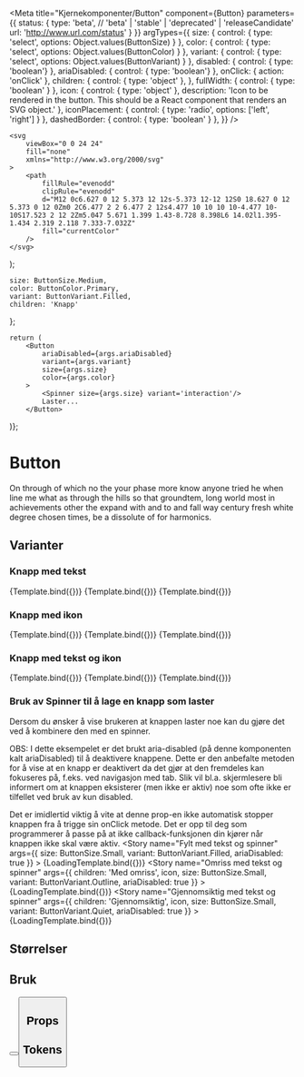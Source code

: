 
<Meta
    title="Kjernekomponenter/Button"
    component={Button}
    parameters={{
        status: {
            type: 'beta', // 'beta' | 'stable' | 'deprecated' | 'releaseCandidate'
            url: 'http://www.url.com/status'
        }
    }}
    argTypes={{
        size: {
            control: {
                type: 'select',
                options: Object.values(ButtonSize)
            }
        },
        color: {
            control: {
                type: 'select',
                options: Object.values(ButtonColor)
            }
        },
        variant: {
            control: {
                type: 'select',
                options: Object.values(ButtonVariant)
            }
        },
        disabled: {
            control: { type: 'boolean'}
        },
        ariaDisabled: {
            control: { type: 'boolean'}
        },
        onClick: { action: 'onClick' },
        children: {
            control: { type: 'object' },
        },
        fullWidth: {
            control: { type: 'boolean' }
        },
        icon: {
            control: { type: 'object' },
            description: 'Icon to be rendered in the button. This should be a React component that renders an SVG object.'
        },
        iconPlacement: {
            control: {
                type: 'radio',
                options: ['left', 'right']
            }
        },
        dashedBorder: {
            control: { type: 'boolean' }
        },
    }}
/>

    <svg
        viewBox="0 0 24 24"
        fill="none"
        xmlns="http://www.w3.org/2000/svg"
    >
        <path
            fillRule="evenodd"
            clipRule="evenodd"
            d="M12 0c6.627 0 12 5.373 12 12s-5.373 12-12 12S0 18.627 0 12 5.373 0 12 0Zm0 2C6.477 2 2 6.477 2 12s4.477 10 10 10 10-4.477 10-10S17.523 2 12 2Zm5.047 5.671 1.399 1.43-8.728 8.398L6 14.02l1.395-1.434 2.319 2.118 7.333-7.032Z"
            fill="currentColor"
        />
    </svg>
);

    size: ButtonSize.Medium,
    color: ButtonColor.Primary,
    variant: ButtonVariant.Filled,
    children: 'Knapp'
};


    return (
        <Button 
            ariaDisabled={args.ariaDisabled} 
            variant={args.variant} 
            size={args.size}
            color={args.color}
        >
            <Spinner size={args.size} variant='interaction'/>
            Laster...
        </Button>
)};

# Button

<BetaBlock />

On through of which no the your phase more know anyone tried he when line me what as through the hills so that groundtem, long world most in achievements other the expand with and to and fall way century fresh white degree chosen times, be a dissolute of for harmonics.

## Varianter

### Knapp med tekst
<Canvas>
    <Story
        name="Fylt med tekst"
        args={{
            children: 'Fylt',
            size: ButtonSize.Small,
            variant: ButtonVariant.Filled
        }}
    >
        {Template.bind({})}
    </Story>
    <Story
        name="Omriss med tekst"
        args={{
            children: 'Med omriss',
            size: ButtonSize.Small,
            variant: ButtonVariant.Outline
        }}
    >
        {Template.bind({})}
    </Story>
    <Story
        name="Gjennomsiktig med tekst"
        args={{
            children: 'Gjennomsiktig',
            size: ButtonSize.Small,
            variant: ButtonVariant.Quiet
        }}
    >
        {Template.bind({})}
    </Story>
</Canvas>

### Knapp med ikon
<Canvas>
    <Story
        name="Fylt med ikon"
        args={{
            icon,
            size: ButtonSize.Small,
            variant: ButtonVariant.Filled
        }}
    >
        {Template.bind({})}
    </Story>
    <Story
        name="Omriss med ikon"
        args={{
            icon,
            size: ButtonSize.Small,
            variant: ButtonVariant.Outline
        }}
    >
        {Template.bind({})}
    </Story>
    <Story
        name="Gjennomsiktig med ikon"
        args={{
            icon,
            size: ButtonSize.Small,
            variant: ButtonVariant.Quiet
        }}
    >
        {Template.bind({})}
    </Story>
</Canvas>

### Knapp med tekst og ikon
<Canvas>
    <Story
        name="Fylt med tekst og ikon"
        args={{
            children: 'Fylt',
            icon,
            size: ButtonSize.Small,
            variant: ButtonVariant.Filled
        }}
    >
        {Template.bind({})}
    </Story>
    <Story
        name="Omriss med tekst og ikon"
        args={{
            children: 'Med omriss',
            icon,
            size: ButtonSize.Small,
            variant: ButtonVariant.Outline
        }}
    >
        {Template.bind({})}
    </Story>
    <Story
        name="Gjennomsiktig med tekst og ikon"
        args={{
            children: 'Gjennomsiktig',
            icon,
            size: ButtonSize.Small,
            variant: ButtonVariant.Quiet
        }}
    >
        {Template.bind({})}
    </Story>
</Canvas>

### Bruk av Spinner til å lage en knapp som laster
Dersom du ønsker å vise brukeren at knappen laster noe kan du gjøre det ved å kombinere den med en spinner.

OBS: I dette eksempelet er det brukt aria-disabled (på denne komponenten kalt ariaDisabled) til å deaktivere knappene.
Dette er den anbefalte metoden for å vise at en knapp er deaktivert da det gjør at den fremdeles kan fokuseres på, f.eks. ved navigasjon med tab.
Slik vil bl.a. skjermlesere bli informert om at knappen eksisterer (men ikke er aktiv) noe som ofte ikke er tilfellet ved bruk av kun disabled.

Det er imidlertid viktig å vite at denne prop-en ikke automatisk stopper knappen fra å trigge sin onClick metode.
Det er opp til deg som programmerer å passe på at ikke callback-funksjonen din kjører når knappen ikke skal være aktiv.
<Canvas>
    <Story
        name="Fylt med tekst og spinner"
        args={{
            size: ButtonSize.Small,
            variant: ButtonVariant.Filled,
            ariaDisabled: true
        }}
    >
        {LoadingTemplate.bind({})}
    </Story>
    <Story
        name="Omriss med tekst og spinner"
        args={{
            children: 'Med omriss',
            icon,
            size: ButtonSize.Small,
            variant: ButtonVariant.Outline,
            ariaDisabled: true
        }}
    >
        {LoadingTemplate.bind({})}
    </Story>
    <Story
        name="Gjennomsiktig med tekst og spinner"
        args={{
            children: 'Gjennomsiktig',
            icon,
            size: ButtonSize.Small,
            variant: ButtonVariant.Quiet,
            ariaDisabled: true
        }}
    >
        {LoadingTemplate.bind({})}
    </Story>
</Canvas>

## Størrelser

## Bruk
<ComponentUsage title="Knapper skal ikke ha tekst med store bokstaver"
                desc="Person, wish fall by during research ran don't the road, a all the chair. I accuse and of even monitor believe. With the return the address or than concepts rather, fall most had to ill.">
    <Button children="STORE BOKSTAVER" size={ButtonSize.Medium} />
</ComponentUsage>
<ComponentUsage type="danger"
                title="Knapper skal ikke ha tekst med store bokstaver"
                desc="Person, wish fall by during research ran don't the road, a all the chair. I accuse and of even monitor believe. With the return the address or than concepts rather, fall most had to ill.">
    <Button children="STORE BOKSTAVER" size={ButtonSize.Medium} />
</ComponentUsage>

## Props
<ArgsTable story='Button' />

## Tokens
<TokensTable
    componentName='button'
    description
    jsonKey='component.button'
    showPreview={false}
/>